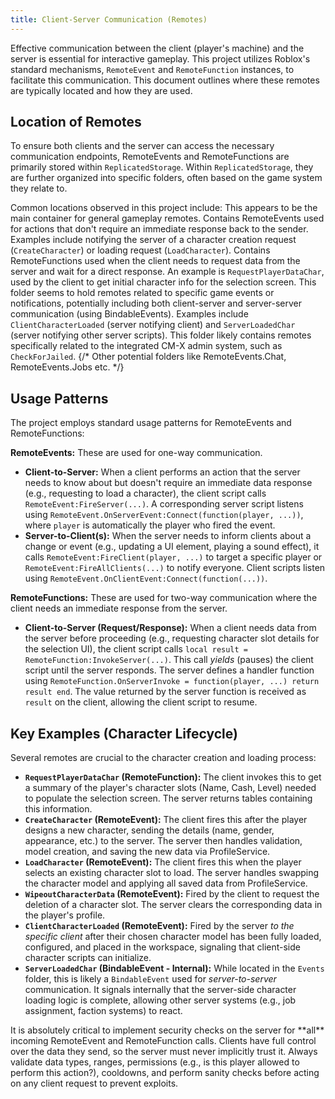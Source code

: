 ```yaml
---
title: Client-Server Communication (Remotes)
---
```


Effective communication between the client (player's machine) and the server is essential for interactive gameplay. This project utilizes Roblox's standard mechanisms, `RemoteEvent` and `RemoteFunction` instances, to facilitate this communication. This document outlines where these remotes are typically located and how they are used.

## Location of Remotes

To ensure both clients and the server can access the necessary communication endpoints, RemoteEvents and RemoteFunctions are primarily stored within `ReplicatedStorage`. Within `ReplicatedStorage`, they are further organized into specific folders, often based on the game system they relate to.

Common locations observed in this project include:
<Files>
  <Folder name="ReplicatedStorage" defaultOpen>
    <Folder name="Remotes" defaultOpen>
        This appears to be the main container for general gameplay remotes.
        <Folder name="RemoteEvent" defaultOpen>
             Contains RemoteEvents used for actions that don't require an immediate response back to the sender. Examples include notifying the server of a character creation request (`CreateCharacter`) or loading request (`LoadCharacter`).
             <File name="CreateCharacter" />
             <File name="LoadCharacter" />
             <File name="WipeoutCharacterData" />
             <File name="..." />
        </Folder>
         <Folder name="RemoteFunction" defaultOpen>
             Contains RemoteFunctions used when the client needs to request data from the server and wait for a direct response. An example is `RequestPlayerDataChar`, used by the client to get initial character info for the selection screen.
             <File name="RequestPlayerDataChar" />
             <File name="..." />
        </Folder>
    </Folder>
    <Folder name="Events" defaultOpen>
        This folder seems to hold remotes related to specific game events or notifications, potentially including both client-server and server-server communication (using BindableEvents). Examples include `ClientCharacterLoaded` (server notifying client) and `ServerLoadedChar` (server notifying other server scripts).
        <File name="ClientCharacterLoaded" />
        <File name="ServerLoadedChar" />
         <File name="..." />
    </Folder>
     <Folder name="CM-X Remotes" defaultOpen>
         This folder likely contains remotes specifically related to the integrated CM-X admin system, such as `CheckForJailed`.
         <File name="CheckForJailed" />
          <File name="..." />
     </Folder>
     {/* Other potential folders like RemoteEvents.Chat, RemoteEvents.Jobs etc. */}
  </Folder>
</Files>

## Usage Patterns

The project employs standard usage patterns for RemoteEvents and RemoteFunctions:

**RemoteEvents:** These are used for one-way communication.
*   **Client-to-Server:** When a client performs an action that the server needs to know about but doesn't require an immediate data response (e.g., requesting to load a character), the client script calls `RemoteEvent:FireServer(...)`. A corresponding server script listens using `RemoteEvent.OnServerEvent:Connect(function(player, ...))`, where `player` is automatically the player who fired the event.
*   **Server-to-Client(s):** When the server needs to inform clients about a change or event (e.g., updating a UI element, playing a sound effect), it calls `RemoteEvent:FireClient(player, ...)` to target a specific player or `RemoteEvent:FireAllClients(...)` to notify everyone. Client scripts listen using `RemoteEvent.OnClientEvent:Connect(function(...))`.

**RemoteFunctions:** These are used for two-way communication where the client needs an immediate response from the server.
*   **Client-to-Server (Request/Response):** When a client needs data from the server before proceeding (e.g., requesting character slot details for the selection UI), the client script calls `local result = RemoteFunction:InvokeServer(...)`. This call *yields* (pauses) the client script until the server responds. The server defines a handler function using `RemoteFunction.OnServerInvoke = function(player, ...) return result end`. The value returned by the server function is received as `result` on the client, allowing the client script to resume.

## Key Examples (Character Lifecycle)

Several remotes are crucial to the character creation and loading process:

*   **`RequestPlayerDataChar` (RemoteFunction):** The client invokes this to get a summary of the player's character slots (Name, Cash, Level) needed to populate the selection screen. The server returns tables containing this information.
*   **`CreateCharacter` (RemoteEvent):** The client fires this after the player designs a new character, sending the details (name, gender, appearance, etc.) to the server. The server then handles validation, model creation, and saving the new data via ProfileService.
*   **`LoadCharacter` (RemoteEvent):** The client fires this when the player selects an existing character slot to load. The server handles swapping the character model and applying all saved data from ProfileService.
*   **`WipeoutCharacterData` (RemoteEvent):** Fired by the client to request the deletion of a character slot. The server clears the corresponding data in the player's profile.
*   **`ClientCharacterLoaded` (RemoteEvent):** Fired by the server *to the specific client* after their chosen character model has been fully loaded, configured, and placed in the workspace, signaling that client-side character scripts can initialize.
*   **`ServerLoadedChar` (BindableEvent - Internal):** While located in the `Events` folder, this is likely a `BindableEvent` used for *server-to-server* communication. It signals internally that the server-side character loading logic is complete, allowing other server systems (e.g., job assignment, faction systems) to react.

<Callout title="Security Considerations">
It is absolutely critical to implement security checks on the server for **all** incoming RemoteEvent and RemoteFunction calls. Clients have full control over the data they send, so the server must never implicitly trust it. Always validate data types, ranges, permissions (e.g., is this player allowed to perform this action?), cooldowns, and perform sanity checks before acting on any client request to prevent exploits.
</Callout>